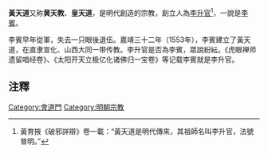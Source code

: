 '''黃天道'''又称'''黄天教'''、'''皇天道'''，是明代創造的宗教，創立人為[[李升官|李升官]]<ref group="注">黃育掖《破邪詳辯》卷一載：“黃天道是明代傳來，其祖師名叫李升官，法號普明。”</ref>，一說是[[李賓_(明朝)|李賓]]。

李賓早年從軍，失去一只眼後退伍。嘉靖三十二年（1553年），李賓建立了黃天道，在直隶宣化、山西大同一带传教。李升官是否為李賓，眾說紛紜。《虎眼禅师遗留唱经卷》、《太阳开天立极亿化诸佛归一宝卷》等记载李賓就是李升官。

==注釋==
{{reflist|group="注"}}

{{中國祕密宗教}}

{{DEFAULTSORT:Huáng tiān dào}}
[[Category:會道門|Category:會道門]]
[[Category:明朝宗教|Category:明朝宗教]]

{{中国历史小作品}}